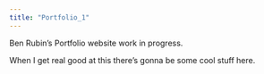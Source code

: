 ```yaml
---
title: "Portfolio_1"
---
```


Ben Rubin's Portfolio website work in progress.

When I get real good at this there's gonna be some cool stuff here.
